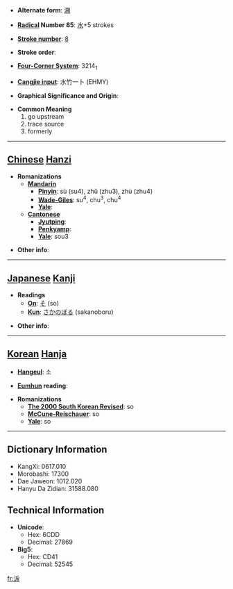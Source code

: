 * '''Alternate form''': [[溯]]

* '''[[Wiktionary:Chinese radical index| Radical]] Number 85''': [[Wiktionary:Chinese radical index 水|水]]+5 strokes

* '''[[Wiktionary:Chinese total strokes index|Stroke number]]''': [[Wiktionary:Chinese total strokes index 8|8]]

* '''Stroke order''': 

* '''[[Wiktionary:Chinese four corner index|Four-Corner System]]''': 3214<sub>1</sub>

* '''[[Wiktionary:Chinese Cangjie index|Cangjie input]]''': 水竹一卜 (EHMY)

* '''Graphical Significance and Origin''': 

* '''Common Meaning'''
*#go upstream
*# trace source
*# formerly


----

== [[Chinese]] [[Hanzi]] ==

* '''Romanizations'''
** '''[[Mandarin]]'''
*** '''[[Pinyin]]''': sù (su4), zhǔ (zhu3), zhù (zhu4)
*** '''[[Wade-Giles]]''': su<sup>4</sup>, chu<sup>3</sup>, chu<sup>4</sup>
*** '''[[Yale]]''': 
** '''[[Cantonese]]'''
*** '''[[Jyutping]]''':
*** '''[[Penkyamp]]''': 
*** '''[[Yale]]''': sou3

* '''Other info''': 

----

== [[Japanese]] [[Kanji]] ==

* '''Readings'''
** '''[[On]]''': [[そ]] (so)
** '''[[Kun]]''': [[さかのぼる]] (sakanoboru)

* '''Other info''':  

----

== [[Korean]] [[Hanja]] ==

* '''[[Hangeul]]''': 소

* '''[[Eumhun]] reading''': 

* '''Romanizations'''
** '''[[The 2000 South Korean Revised Romanization|The 2000 South Korean Revised]]''': so
** '''[[McCune-Reischauer]]''': so
** '''[[Yale]]''': so

----

== Dictionary Information ==

* KangXi: 0617.010
* Morobashi: 17300
* Dae Jaweon: 1012.020
* Hanyu Da Zidian: 31588.080

== Technical Information ==

* '''Unicode''':
** Hex: 6CDD
** Decimal: 27869
* '''Big5''':
** Hex: CD41
** Decimal: 52545

[[fr:泝]]
